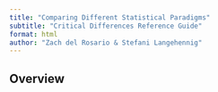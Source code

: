 ```yaml
---
title: "Comparing Different Statistical Paradigms"
subtitle: "Critical Differences Reference Guide"
format: html
author: "Zach del Rosario & Stefani Langehennig"
---
```


## Overview

